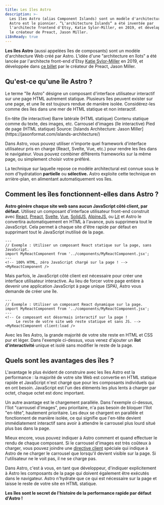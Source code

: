 ```yaml
---
title: Les îles Astro
description: >-
  Les îles Astro (alias Component Islands) sont un modèle d'architecture web dont
  Astro est le pionnier. “L'architecture Islands“ a été inventée par
  l'architecte frontend d'Etsy, Katie Sylor-Miller, en 2019, et développée par
  le créateur de Preact, Jason Miller.
i18nReady: true
---
```



**Les îles Astro** (aussi appelées îles de composants) sont un modèle d'architecture Web créé par Astro. L'idée d'une "architecture en îlots" a été lancée par l'architecte front-end d'Etsy [Katie Sylor-Miller](https://twitter.com/ksylor) en 2019, et développée dans [ce billet](https://jasonformat.com/islands-architecture/) par le créateur de Preact, Jason Miller.

## Qu'est-ce qu'une île Astro ?

Le terme "île Astro" désigne un composant d'interface utilisateur interactif sur une page HTML autrement statique. Plusieurs îles peuvent exister sur une page, et une île est toujours rendue de manière isolée. Considérez-les comme des îles dans une mer de HTML statique et non interactif.

<IslandsDiagram>
    <Fragment slot="headerApp">En-tête (île interactive)</Fragment>
    <Fragment slot="sidebarApp">Barre latérale (HTML statique)</Fragment>
    <Fragment slot="main">
        Contenu statique comme du texte, des images, etc.
    </Fragment>
    <Fragment slot="carouselApp">Carrousel d'images (île interactive)</Fragment>
    <Fragment slot="footer">Pied de page (HTML statique)</Fragment>
    <Fragment slot="source">Source: [Islands Architecture: Jason Miller](https://jasonformat.com/islands-architecture/)</Fragment>
</IslandsDiagram>

Dans Astro, vous pouvez utiliser n'importe quel framework d'interface utilisateur pris en charge (React, Svelte, Vue, etc.) pour rendre les îles dans le navigateur. Vous pouvez combiner différents frameworks sur la même page, ou simplement choisir votre préféré.

La technique sur laquelle repose ce modèle architectural est connue sous le nom d'hydratation **partielle** ou **sélective.** Astro exploite cette technique en arrière-plan, en alimentant automatiquement vos îles. 

## Comment les îles fonctionnent-elles dans Astro ?

**Astro génère chaque site web sans aucun JavaScript côté client, par défaut.** Utilisez un composant d'interface utilisateur front-end construit avec [React](https://react.dev/), [Preact](https://preactjs.com/), [Svelte](https://svelte.dev/), [Vue](https://vuejs.org/), [SolidJS](https://www.solidjs.com/), [AlpineJS](https://alpinejs.dev/), ou [Lit](https://lit.dev/) et Astro le convertira automatiquement en HTML à l'avance, puis supprimera tout le JavaScript. Cela permet à chaque site d'être rapide par défaut en supprimant tout le JavaScript inutilisé de la page.

```astro title="src/pages/index.astro"
---
// Exemple : Utiliser un composant React statique sur la page, sans JavaScript.
import MyReactComponent from '../components/MyReactComponent.jsx';
---
<!-- 100% HTML, zéro JavaScript chargé sur la page ! -->
<MyReactComponent />
```

Mais parfois, le JavaScript côté client est nécessaire pour créer une interface utilisateur interactive. Au lieu de forcer votre page entière à devenir une application JavaScript à page unique (SPA), Astro vous demande de créer une île.

```astro title="src/pages/index.astro" ins="client:load"
---
// Exemple : Utiliser un composant React dynamique sur la page.
import MyReactComponent from '../components/MyReactComponent.jsx';
---
<!-- Ce composant est désormais interactif sur la page ! 
     Le reste de votre site web reste statique et sans JS. -->
<MyReactComponent client:load />
```

Avec les îles Astro, la grande majorité de votre site reste en HTML et CSS pur et léger. Dans l'exemple ci-dessus, vous venez d'ajouter un **îlot d'interactivité** unique et isolé sans modifier le reste de la page.

## Quels sont les avantages des îles ?

L'avantage le plus évident de construire avec les îles Astro est la performance : la majorité de votre site Web est convertie en HTML statique rapide et JavaScript n'est chargé que pour les composants individuels qui en ont besoin. JavaScript est l'un des éléments les plus lents à charger par octet, chaque octet est donc important.

Un autre avantage est le chargement parallèle. Dans l'exemple ci-dessus, l'îlot "carrousel d'images", peu prioritaire, n'a pas besoin de bloquer l'îlot "en-tête", hautement prioritaire. Les deux se chargent en parallèle et fonctionnent de manière isolée, ce qui signifie que l'en-tête devient immédiatement interactif sans avoir à attendre le carrousel plus lourd situé plus bas dans la page.

Mieux encore, vous pouvez indiquer à Astro comment et quand effectuer le rendu de chaque composant. Si le carrousel d'images est très coûteux à charger, vous pouvez joindre une [directive client](/fr/reference/directives-reference/#directives-client) spéciale qui indique à Astro de ne charger le carrousel que lorsqu'il devient visible sur la page. Si l'utilisateur ne le voit pas, il ne se charge pas.

Dans Astro, c'est à vous, en tant que développeur, d'indiquer explicitement à Astro les composants de la page qui doivent également être exécutés dans le navigateur. Astro n'hydrate que ce qui est nécessaire sur la page et laisse le reste de votre site en HTML statique.

**Les îles sont le secret de l'histoire de la performance rapide par défaut d'Astro !**
